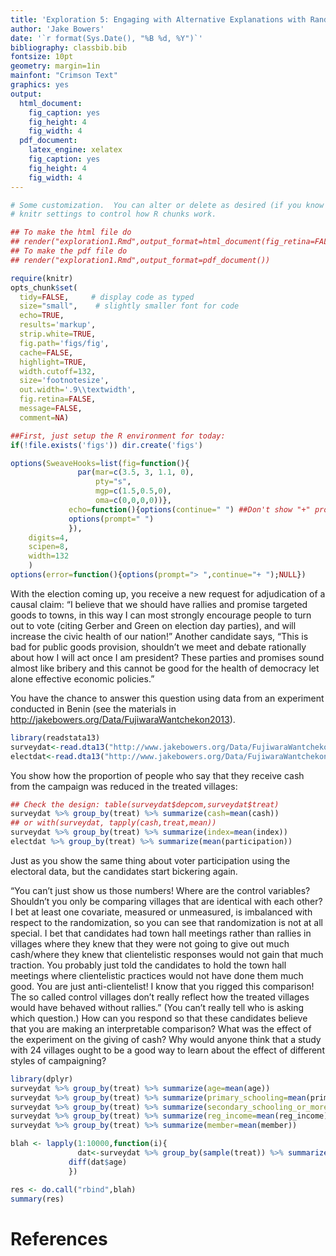 ```yaml
---
title: 'Exploration 5: Engaging with Alternative Explanations with Randomized Experiments'
author: 'Jake Bowers'
date: '`r format(Sys.Date(), "%B %d, %Y")`'
bibliography: classbib.bib
fontsize: 10pt
geometry: margin=1in
mainfont: "Crimson Text"
graphics: yes
output:
  html_document:
    fig_caption: yes
    fig_height: 4
    fig_width: 4
  pdf_document:
    latex_engine: xelatex
    fig_caption: yes
    fig_height: 4
    fig_width: 4
---
```


<!-- Make this document using library(rmarkdown); render("exploration1.Rmd") -->
\input{mytexsymbols}


```r
# Some customization.  You can alter or delete as desired (if you know what you are doing).
# knitr settings to control how R chunks work.

## To make the html file do
## render("exploration1.Rmd",output_format=html_document(fig_retina=FALSE))
## To make the pdf file do
## render("exploration1.Rmd",output_format=pdf_document())

require(knitr)
opts_chunk$set(
  tidy=FALSE,     # display code as typed
  size="small",    # slightly smaller font for code
  echo=TRUE,
  results='markup',
  strip.white=TRUE,
  fig.path='figs/fig',
  cache=FALSE,
  highlight=TRUE,
  width.cutoff=132,
  size='footnotesize',
  out.width='.9\\textwidth',
  fig.retina=FALSE,
  message=FALSE,
  comment=NA)
```


```r
##First, just setup the R environment for today:
if(!file.exists('figs')) dir.create('figs')

options(SweaveHooks=list(fig=function(){
			   par(mar=c(3.5, 3, 1.1, 0),
			       pty="s",
			       mgp=c(1.5,0.5,0),
			       oma=c(0,0,0,0))},
			 echo=function(){options(continue=" ") ##Don't show "+" prompts,
			 options(prompt=" ")
			 }),
	digits=4,
	scipen=8,
	width=132
	)
options(error=function(){options(prompt="> ",continue="+ ");NULL})
```

With the election coming up, you receive a new request for adjudication of a
causal claim: "I believe that we should have rallies and promise targeted goods
to towns, in this way I can most strongly encourage people to turn out to vote
(citing Gerber and Green on election day parties), and will increase the civic
health of our nation!" Another candidate says, "This is bad for public goods
provision, shouldn't we meet and debate rationally about how I will act once I
am president? These parties and promises sound almost like bribery and this
cannot be good for the health of democracy let alone effective economic
policies."

You have the chance to answer this question using data from an experiment
conducted in Benin (see the materials in
<http://jakebowers.org/Data/FujiwaraWantchekon2013>).

```r
library(readstata13)
surveydat<-read.dta13("http://www.jakebowers.org/Data/FujiwaraWantchekon2013/20110167_data/survey_data_AEJ.dta",convert.factors=FALSE)
electdat<-read.dta13("http://www.jakebowers.org/Data/FujiwaraWantchekon2013/20110167_data/AEJ_elec_data.dta",convert.factors=FALSE)
```

You show how the proportion of people who say that they receive cash from the campaign was reduced in the treated villages:

```r
## Check the design: table(surveydat$depcom,surveydat$treat)
surveydat %>% group_by(treat) %>% summarize(cash=mean(cash))
## or with(surveydat, tapply(cash,treat,mean))
surveydat %>% group_by(treat) %>% summarize(index=mean(index))
electdat %>% group_by(treat) %>% summarize(mean(participation))
```

Just as you show the same thing about voter participation using the
electoral data, but the candidates start bickering again.

"You can't just show us those numbers! Where are the control variables?
Shouldn't you only be comparing villages that are identical with each other? I
bet at least one covariate, measured or unmeasured, is imbalanced with respect
to the randomization, so you can see that randomization is not at all special.
I bet that candidates had town hall meetings rather than rallies in villages
where they knew that they were not going to give out much cash/where they knew
that clientelistic responses would not gain that much traction. You probably
just told the candidates to hold the town hall meetings where clientelistic
practices would not have done them much good. You are just anti-clientelist! I
know that you rigged this comparison! The so called control villages don't
really reflect how the treated villages would have behaved without rallies."
(You can't really tell who is asking which question.) How can you respond so
that these candidates believe that you are making an interpretable comparison?
What was the effect of the experiment on the giving of cash? Why would anyone
think that a study with 24 villages ought to be a good way to learn about the
effect of different styles of campaigning?


```r
library(dplyr)
surveydat %>% group_by(treat) %>% summarize(age=mean(age))
surveydat %>% group_by(treat) %>% summarize(primary_schooling=mean(primary_schooling))
surveydat %>% group_by(treat) %>% summarize(secondary_schooling_or_more=mean(secondary_schooling_or_more))
surveydat %>% group_by(treat) %>% summarize(reg_income=mean(reg_income))
surveydat %>% group_by(treat) %>% summarize(member=mean(member))
```
```r

blah <- lapply(1:10000,function(i){
		       dat<-surveydat %>% group_by(sample(treat)) %>% summarize(age=mean(age)) 
			 diff(dat$age)
			 })

res <- do.call("rbind",blah)
summary(res)


```
# References

